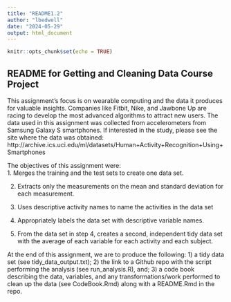 ```yaml
---
title: "README1.2"
author: "lbedwell"
date: "2024-05-29"
output: html_document
---
```


```r
knitr::opts_chunk$set(echo = TRUE)
```

## README for Getting and Cleaning Data Course Project

This assignment's focus is on wearable computing and the data it produces for valuable insights. Companies like Fitbit, Nike, and Jawbone Up are racing to develop the most advanced algorithms to attract new users. The data used in this assignment was collected from accelerometers from Samsung Galaxy S smartphones. If interested in the study, please see the site where the data was obtained:  http://archive.ics.uci.edu/ml/datasets/Human+Activity+Recognition+Using+Smartphones

The objectives of this assignment were:  
1.    Merges the training and the test sets to create one data set.

2.    Extracts only the measurements on the mean and standard deviation for each measurement. 

3.    Uses descriptive activity names to name the activities in the data set

4.    Appropriately labels the data set with descriptive variable names. 

5.    From the data set in step 4, creates a second, independent tidy data set with the average of each variable for each activity and each subject.

At the end of this assignment, we are to produce the following: 1) a tidy data set (see tidy_data_output.txt); 2) the link to a Github repo with the script performing the analysis (see run_analysis.R), and; 3) a code book describing the data, variables, and any transformations/work performed to clean up the data (see CodeBook.Rmd) along with a README.Rmd in the repo.


